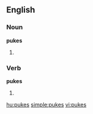 ==English==

===Noun===
'''pukes'''

# {{plural of|[[puke]]}}

===Verb===
'''pukes'''

# {{third-person singular of|[[puke]]}}

[[hu:pukes]]
[[simple:pukes]]
[[vi:pukes]]
